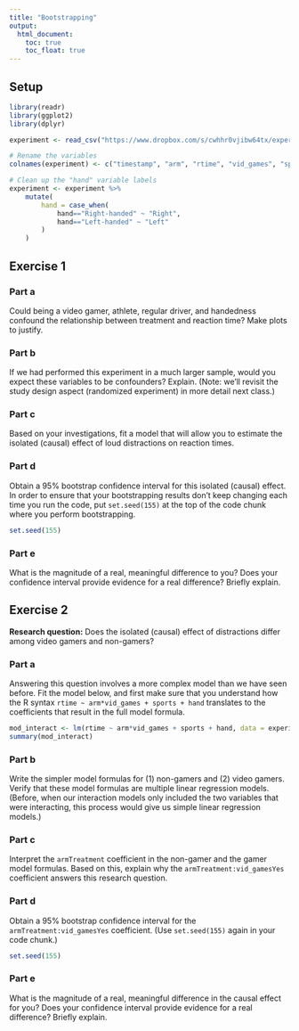 ```yaml
---
title: "Bootstrapping"
output: 
  html_document:
    toc: true
    toc_float: true
---
```


## Setup

```r
library(readr)
library(ggplot2)
library(dplyr)

experiment <- read_csv("https://www.dropbox.com/s/cwhhr0vjibw64tx/experiment_spring_2020.csv?dl=1")

# Rename the variables
colnames(experiment) <- c("timestamp", "arm", "rtime", "vid_games", "sports", "drive", "hand")

# Clean up the "hand" variable labels
experiment <- experiment %>%
    mutate(
        hand = case_when(
            hand=="Right-handed" ~ "Right",
            hand=="Left-handed" ~ "Left"
        )
    )
```

## Exercise 1

### Part a

Could being a video gamer, athlete, regular driver, and handedness confound the relationship between treatment and reaction time? Make plots to justify.


### Part b

If we had performed this experiment in a much larger sample, would you expect these variables to be confounders? Explain. (Note: we'll revisit the study design aspect (randomized experiment) in more detail next class.)


### Part c

Based on your investigations, fit a model that will allow you to estimate the isolated (causal) effect of loud distractions on reaction times.


### Part d

Obtain a 95% bootstrap confidence interval for this isolated (causal) effect. In order to ensure that your bootstrapping results don't keep changing each time you run the code, put `set.seed(155)` at the top of the code chunk where you perform bootstrapping.

```r
set.seed(155)

```


### Part e

What is the magnitude of a real, meaningful difference to you? Does your confidence interval provide evidence for a real difference? Briefly explain.








## Exercise 2

**Research question:** Does the isolated (causal) effect of distractions differ among video gamers and non-gamers?

### Part a

Answering this question involves a more complex model than we have seen before. Fit the model below, and first make sure that you understand how the R syntax `rtime ~ arm*vid_games + sports + hand` translates to the coefficients that result in the full model formula.

```r
mod_interact <- lm(rtime ~ arm*vid_games + sports + hand, data = experiment)
summary(mod_interact)
```

### Part b

Write the simpler model formulas for (1) non-gamers and (2) video gamers. Verify that these model formulas are multiple linear regression models. (Before, when our interaction models only included the two variables that were interacting, this process would give us simple linear regression models.)

### Part c

Interpret the `armTreatment` coefficient in the non-gamer and the gamer model formulas. Based on this, explain why the `armTreatment:vid_gamesYes` coefficient answers this research question.

### Part d

Obtain a 95% bootstrap confidence interval for the `armTreatment:vid_gamesYes` coefficient. (Use `set.seed(155)` again in your code chunk.)

```r
set.seed(155)

```

### Part e

What is the magnitude of a real, meaningful difference in the causal effect for you? Does your confidence interval provide evidence for a real difference? Briefly explain.

